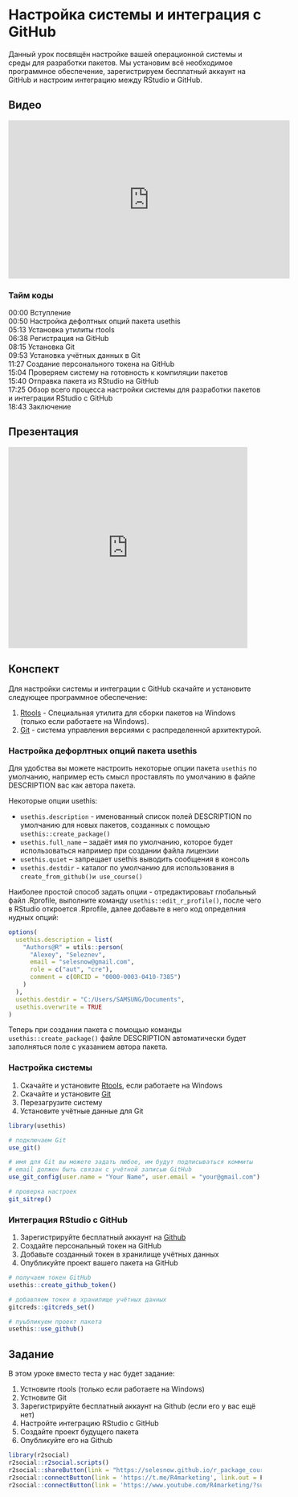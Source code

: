# Настройка системы и интеграция с GitHub
Данный урок посвящён настройке вашей операционной системы и среды для разработки пакетов. Мы установим всё необходимое программное обеспечение, зарегистрируем бесплатный аккаунт на GitHub и настроим интеграцию между RStudio и GitHub.

## Видео
<iframe width="560" height="315" src="https://www.youtube.com/embed/OPiMVVBYZsM" title="YouTube video player" frameborder="0" allow="accelerometer; autoplay; clipboard-write; encrypted-media; gyroscope; picture-in-picture; web-share" allowfullscreen></iframe>

### Тайм коды

00:00 Вступление<Br>
00:50 Настройка дефолтных опций пакета usethis<Br>
05:13 Установка утилиты rtools<Br>
06:38 Регистрация на GitHub<Br>
08:15 Установка Git<Br>
09:53 Установка учётных данных в Git<Br>
11:27 Создание персонального токена на GitHub<Br>
15:04 Проверяем систему на готовность к компиляции пакетов<Br>
15:40 Отправка пакета из RStudio на GitHub<Br>
17:25 Обзор всего процесса настройки системы для разработки пакетов и интеграции RStudio с GitHub<Br>
18:43 Заключение<Br>

## Презентация
<iframe src="https://www.slideshare.net/slideshow/embed_code/key/me4QQIyGHosTc9?hostedIn=slideshare&page=upload" width="476" height="400" frameborder="0" marginwidth="0" marginheight="0" scrolling="no"></iframe>

## Конспект
Для настройки системы и интеграции с GitHub скачайте и установите следующее программное обеспечение:

1. [Rtools](https://cran.r-project.org/bin/windows/Rtools/) - Специальная утилита для сборки пакетов на Windows (только если работаете на Windows).
2. [Git](https://git-scm.com/downloads) - система управления версиями с распределенной архитектурой.

### Настройка дефорлтных опций пакета usethis
Для удобства вы можете настроить некоторые опции пакета `usethis` по умолчанию, например есть смысл проставлять по умолчанию в файле DESCRIPTION вас как автора пакета. 

Некоторые опции usethis:

* `usethis.description` - именованный список полей DESCRIPTION по умолчанию для новых пакетов, созданных с помощью `usethis::create_package()`
* `usethis.full_name` – задаёт имя по умолчанию, которое будет использоваться например при создании файла лицензии
* `usethis.quiet` – запрещает usethis выводить сообщения в консоль
* `usethis.destdir` - каталог по умолчанию для использования в `create_from_github()и use_course()`

Наиболее простой способ задать опции - отредактироваьт глобальный файл .Rprofile, выполните команду `usethis::edit_r_profile()`, после чего в RStudio откроется .Rprofile, далее добавьте в него код определния нудных опций:

```r
options(
  usethis.description = list(
    "Authors@R" = utils::person(
      "Alexey", "Seleznev",
      email = "selesnow@gmail.com",
      role = c("aut", "cre"),
      comment = c(ORCID = "0000-0003-0410-7385")
    )
  ),
  usethis.destdir = "C:/Users/SAMSUNG/Documents",
  usethis.overwrite = TRUE
)

```

Теперь при создании пакета с помощью команды `usethis::create_package()` файле DESCRIPTION автоматически будет заполняться поле с указанием автора пакета.

### Настройка системы

1. Скачайте и установите [Rtools](https://cran.r-project.org/bin/windows/Rtools/), если работаете на Windows
2. Скачайте и установите [Git](https://git-scm.com/downloads)
3. Перезагрузите систему
4. Установите учётные данные для Git

```r
library(usethis)

# подключаем Git
use_git()

# имя для Git вы можете задать любое, им будут подписываться коммиты
# email должен быть связан с учётной записью GitHub
use_git_config(user.name = "Your Name", user.email = "your@gmail.com")

# проверка настроек
git_sitrep()
```

### Интеграция RStudio с GitHub

1. Зарегистрируйте бесплатный аккаунт на [Github](https://github.com)
2. Создайте персональный токен на GitHub
3. Добавьте созданный токен в хранилище учётных данных
4. Опубликуйте проект вашего пакета на GitHub

```r
# получаем токен GitHub
usethis::create_github_token()

# добавляем токен в хранилище учётных данных
gitcreds::gitcreds_set()

# пуьбликуем проект пакета
usethis::use_github()
```


## Задание
В этом уроке вместо теста у нас будет задание:

1. Устновите rtools (только если работаете на Windows)
2. Устновите Git
3. Зарегистрируйте бесплатный аккаунт на Github (если его у вас ещё нет)
4. Настройте интеграцию RStudio с GitHub
5. Создайте проект будущего пакета
6. Опубликуйте его на Github

```r
library(r2social)
r2social::r2social.scripts()
r2social::shareButton(link = "https://selesnow.github.io/r_package_course/", position = "inline", whatsapp = T, telegram = T, instagram = T)
r2social::connectButton(link = 'https://t.me/R4marketing', link.out = F, telegram = T, position = 'left')
r2social::connectButton(link = 'https://www.youtube.com/R4marketing/?sub_confirmation=1', link.out = F, youtube = T, position = 'right')
```